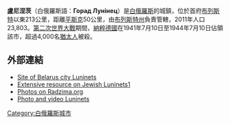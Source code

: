 '''盧尼涅茨'''（白俄羅斯語：'''Горад Лунінец'''）是[[白俄羅斯|白俄羅斯]]的城鎮，位於首府[[布列斯特|布列斯特]]以東213公里，距離[[平斯克|平斯克]]50公里，由[[布列斯特州|布列斯特州]]負責管轄，2011年人口23,803。[[第二次世界大戰|第二次世界大戰]]期間，[[納粹德國|納粹德國]]在1941年7月10日至1944年7月10日佔領該市，超過4,000名[[猶太人|猶太人]]被殺。

==外部連結==
* [https://web.archive.org/web/20130611215659/http://luninets.info/ Site of Belarus city Luninets]
* [https://web.archive.org/web/20010806224409/http://members.aol.com/hghoover/genealgy/Luninets.htm Extensive resource on Jewish Luninets][https://web.archive.org/web/20040217183603/http://hometown.aol.com/hghoover/genealgy/LunYB.htm]
* [http://www.radzima.org/pub/miesta.php?lang=en&miesta_id1=brlulunc Photos on Radzima.org] {{Wayback|url=http://www.radzima.org/pub/miesta.php?lang=en&miesta_id1=brlulunc |date=20201105060106 }}
* [https://web.archive.org/web/20090713010734/http://www.luninets.net/ Photo and video Luninets]

{{Coord|52|15|N|26|48|E|region:BY_type:city|display=title}}

{{Brest Region}}

[[Category:白俄羅斯城市|Category:白俄羅斯城市]]

{{Belarus-geo-stub}}
